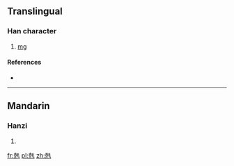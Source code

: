 ==Translingual==

===Han character===
{{Han char|rn=10|rad=儿|as=09|sn=11|four=|canj=十山竹手山 (JUHQU)|ids=⿺[[克]][[毛]]}}

# [[mg]]

====References====
* {{Han ref|kx=0125.201|dkj=01388|dj=0266.020|hdz=31998.020|uh=515E|ud=20830|bh=A25B|bd=41563}}

----

==Mandarin==

===Hanzi===
{{cmn-hanzi|pin=[[máo]] ([[mao2]])|wg=mao<sup>2</sup>}}

# {{defn|Mandarin|sort=儿09}}

[[fr:兞]]
[[pl:兞]]
[[zh:兞]]